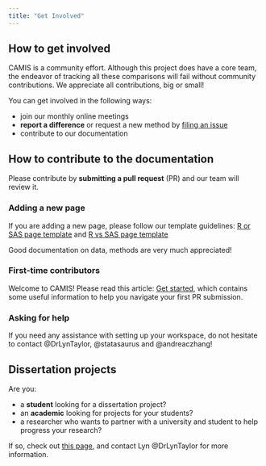 ```yaml
---
title: "Get Involved"
---
```


## How to get involved

CAMIS is a community effort. Although this project does have a core team, the endeavor of tracking all these comparisons will fail without community contributions. We appreciate all contributions, big or small!

You can get involved in the following ways:

-   join our monthly online meetings
-   **report a difference** or request a new method by [filing an issue](https://github.com/PSIAIMS/CAMIS/issues/)
-   contribute to our documentation

## How to contribute to the documentation

Please contribute by **submitting a pull request** (PR) and our team will review it.

### Adding a new page

If you are adding a new page, please follow our template guidelines: [R or SAS page template](https://github.com/PSIAIMS/CAMIS/blob/main/templates/template.qmd) and [R vs SAS page template](https://github.com/PSIAIMS/CAMIS/blob/main/templates/RvsSAS_template.qmd)

Good documentation on data, methods are very much appreciated!

### First-time contributors

Welcome to CAMIS! Please read this article: [Get started](get_started.qmd), which contains some useful information to help you navigate your first PR submission.

### Asking for help

If you need any assistance with setting up your workspace, do not hesitate to contact @DrLynTaylor, @statasaurus and @andreaczhang!

## Dissertation projects

Are you:

-   a **student** looking for a dissertation project?
-   an **academic** looking for projects for your students?
-   a researcher who wants to partner with a university and student to help progress your research?

If so, check out [this page](), and contact Lyn @DrLynTaylor for more information.

